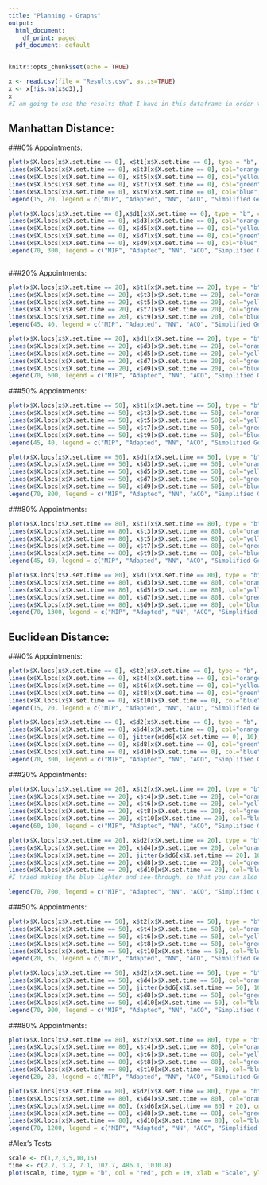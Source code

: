 ```yaml
---
title: "Planning - Graphs"
output:
  html_document:
    df_print: paged
  pdf_document: default
---
```


```r
knitr::opts_chunk$set(echo = TRUE)
```

```r
x <- read.csv(file = "Results.csv", as.is=TRUE)
x <- x[!is.na(x$d3),]
x
#I am going to use the results that I have in this dataframe in order to graph based on percentage appointments, with number of tasks on the x-axis, and either computation time or time of last task on the y-axis, for both Manhattan and Euclidean Distance.
```

## Manhattan Distance:

###0% Appointments:

```r
plot(x$X.locs[x$X.set.time == 0], x$t1[x$X.set.time == 0], type = "b", col = "red", pch = 19, xlab = "Number of Tasks (with 0% appointments)", ylab = "Compute Time", ylim = c(0, 20),  lwd=1.5, main = "Time vs. Num Tasks (Manhattan)")
lines(x$X.locs[x$X.set.time == 0], x$t3[x$X.set.time == 0], col="orange", type = "b", pch = 19, lwd=1.5)
lines(x$X.locs[x$X.set.time == 0], x$t5[x$X.set.time == 0], col="yellow", type = "b", pch = 19)
lines(x$X.locs[x$X.set.time == 0], x$t7[x$X.set.time == 0], col="green", type = "b", pch = 19, lwd=1.5)
lines(x$X.locs[x$X.set.time == 0], x$t9[x$X.set.time == 0], col="blue", type = "b", pch = 19, lwd=1.5)
legend(15, 20, legend = c("MIP", "Adapted", "NN", "ACO", "Simplified Genetic"), col = c("red", "orange", "yellow", "green", "blue"), lty=1, cex=1)

plot(x$X.locs[x$X.set.time == 0],x$d1[x$X.set.time == 0], type = "b", col = "red", pch = 19, xlab = "Number of Tasks (with 0% appointments)", ylab = "Time Finished Last Job", ylim = c(0, 650),  lwd=1.5, main = "Completion Time vs. Num Tasks (Manhattan)")
lines(x$X.locs[x$X.set.time == 0], x$d3[x$X.set.time == 0], col="orange", type = "b", pch = 19, lwd=1.5)
lines(x$X.locs[x$X.set.time == 0], x$d5[x$X.set.time == 0], col="yellow", type = "b", pch = 19)
lines(x$X.locs[x$X.set.time == 0], x$d7[x$X.set.time == 0], col="green", type = "b", pch = 19, lwd=1.5)
lines(x$X.locs[x$X.set.time == 0], x$d9[x$X.set.time == 0], col="blue", type = "b", pch = 19, lwd=1.5)
legend(70, 300, legend = c("MIP", "Adapted", "NN", "ACO", "Simplified Genetic"), col = c("red", "orange", "yellow", "green", "blue"), lty=1, cex=1)



```

###20% Appointments:

```r
plot(x$X.locs[x$X.set.time == 20], x$t1[x$X.set.time == 20], type = "b", col = "red", pch = 19, xlab = "Number of Tasks (with 20% appointments)", ylab = "Compute Time", ylim = c(0, 40),  lwd=1.5, main = "Time vs. Num Tasks (Manhattan)")
lines(x$X.locs[x$X.set.time == 20], x$t3[x$X.set.time == 20], col="orange", type = "b", pch = 19, lwd=1.5)
lines(x$X.locs[x$X.set.time == 20], x$t5[x$X.set.time == 20], col="yellow", type = "b", pch = 19)
lines(x$X.locs[x$X.set.time == 20], x$t7[x$X.set.time == 20], col="green", type = "b", pch = 19, lwd=1.5)
lines(x$X.locs[x$X.set.time == 20], x$t9[x$X.set.time == 20], col="blue", type = "b", pch = 19, lwd=1.5)
legend(45, 40, legend = c("MIP", "Adapted", "NN", "ACO", "Simplified Genetic"), col = c("red", "orange", "yellow", "green", "blue"), lty=1, cex=1)

plot(x$X.locs[x$X.set.time == 20], x$d1[x$X.set.time == 20], type = "b", col = "red", pch = 19, xlab = "Number of Tasks (with 20% appointments)", ylab = "Time Finished Last Job", ylim = c(0, 1300),  lwd=1.5, main = "Completion Time vs. Num Tasks (Manhattan)")
lines(x$X.locs[x$X.set.time == 20], x$d3[x$X.set.time == 20], col="orange", type = "b", pch = 19, lwd=1.5)
lines(x$X.locs[x$X.set.time == 20], x$d5[x$X.set.time == 20], col="yellow", type = "b", pch = 19)
lines(x$X.locs[x$X.set.time == 20], x$d7[x$X.set.time == 20], col="green", type = "b", pch = 19, lwd=1.5)
lines(x$X.locs[x$X.set.time == 20], x$d9[x$X.set.time == 20], col="blue", type = "b")
legend(70, 600, legend = c("MIP", "Adapted", "NN", "ACO", "Simplified Genetic"), col = c("red", "orange", "yellow", "green", "blue"), lty=1, cex=1)

```

###50% Appointments:

```r
plot(x$X.locs[x$X.set.time == 50], x$t1[x$X.set.time == 50], type = "b", col = "red", pch = 19, xlab = "Number of Tasks (with 50% appointments)", ylab = "Compute Time", ylim = c(0, 40),  lwd=1.5, main = "Time vs. Num Tasks (Manhattan)")
lines(x$X.locs[x$X.set.time == 50], x$t3[x$X.set.time == 50], col="orange", type = "b", pch = 19, lwd=1.5)
lines(x$X.locs[x$X.set.time == 50], x$t5[x$X.set.time == 50], col="yellow", type = "b", pch = 19)
lines(x$X.locs[x$X.set.time == 50], x$t7[x$X.set.time == 50], col="green", type = "b", pch = 19, lwd=1.5)
lines(x$X.locs[x$X.set.time == 50], x$t9[x$X.set.time == 50], col="blue", type = "b", pch = 19, lwd=1.5)
legend(45, 40, legend = c("MIP", "Adapted", "NN", "ACO", "Simplified Genetic"), col = c("red", "orange", "yellow", "green", "blue"), lty=1, cex=1)

plot(x$X.locs[x$X.set.time == 50], x$d1[x$X.set.time == 50], type = "b", col = "red", pch = 19, xlab = "Number of Tasks (with 50% appointments)", ylab = "Time Finished Last Job", ylim = c(0, 1900),  lwd=1.5, main = "Completion Time vs. Num Tasks (Manhattan)")
lines(x$X.locs[x$X.set.time == 50], x$d3[x$X.set.time == 50], col="orange", type = "b", pch = 19, lwd=1.5)
lines(x$X.locs[x$X.set.time == 50], x$d5[x$X.set.time == 50], col="yellow", type = "b", pch = 19)
lines(x$X.locs[x$X.set.time == 50], x$d7[x$X.set.time == 50], col="green", type = "b", pch = 19, lwd=1.5)
lines(x$X.locs[x$X.set.time == 50], x$d9[x$X.set.time == 50], col="blue", type = "b", pch = 19, lwd=1.5)
legend(70, 800, legend = c("MIP", "Adapted", "NN", "ACO", "Simplified Genetic"), col = c("red", "orange", "yellow", "green", "blue"), lty=1, cex=1)
```

###80% Appointments:

```r
plot(x$X.locs[x$X.set.time == 80], x$t1[x$X.set.time == 80], type = "b", col = "red", pch = 19, xlab = "Number of Tasks (with 80% appointments)", ylab = "Compute Time", ylim = c(0, 40),  lwd=1.5, main = "Time vs. Num Tasks (Manhattan)")
lines(x$X.locs[x$X.set.time == 80], x$t3[x$X.set.time == 80], col="orange", type = "b", pch = 19, lwd=1.5)
lines(x$X.locs[x$X.set.time == 80], x$t5[x$X.set.time == 80], col="yellow", type = "b", pch = 19)
lines(x$X.locs[x$X.set.time == 80], x$t7[x$X.set.time == 80], col="green", type = "b", pch = 19, lwd=1.5)
lines(x$X.locs[x$X.set.time == 80], x$t9[x$X.set.time == 80], col="blue", type = "b", pch = 19, lwd=1.5)
legend(45, 40, legend = c("MIP", "Adapted", "NN", "ACO", "Simplified Genetic"), col = c("red", "orange", "yellow", "green", "blue"), lty=1, cex=1)

plot(x$X.locs[x$X.set.time == 80], x$d1[x$X.set.time == 80], type = "b", col = "red", pch = 19, xlab = "Number of Tasks (with 80% appointments)", ylab = "Time Finished Last Job", ylim = c(0, 2900),  lwd=1.5, main = "Completion Time vs. Num Tasks (Manhattan)")
lines(x$X.locs[x$X.set.time == 80], x$d3[x$X.set.time == 80], col="orange", type = "b", pch = 19, lwd=1.5)
lines(x$X.locs[x$X.set.time == 80], x$d5[x$X.set.time == 80], col="yellow", type = "b", pch = 19)
lines(x$X.locs[x$X.set.time == 80], x$d7[x$X.set.time == 80], col="green", type = "b", pch = 19, lwd=1.5)
lines(x$X.locs[x$X.set.time == 80], x$d9[x$X.set.time == 80], col="blue", type = "b", pch = 19, lwd=1.5)
legend(70, 1300, legend = c("MIP", "Adapted", "NN", "ACO", "Simplified Genetic"), col = c("red", "orange", "yellow", "green", "blue"), lty=1, cex=1)
```

## Euclidean Distance:

###0% Appointments:

```r
plot(x$X.locs[x$X.set.time == 0], x$t2[x$X.set.time == 0], type = "b", col = "red", pch = 19, xlab = "Number of Tasks (with 0% appointments)", ylab = "Compute Time", ylim = c(0, 20),  lwd=1.5, main = "Time vs. Num Tasks (Euclid)")
lines(x$X.locs[x$X.set.time == 0], x$t4[x$X.set.time == 0], col="orange", type = "b", pch = 19, lwd=1.5)
lines(x$X.locs[x$X.set.time == 0], x$t6[x$X.set.time == 0], col="yellow", type = "b", pch = 19)
lines(x$X.locs[x$X.set.time == 0], x$t8[x$X.set.time == 0], col="green", type = "b", pch = 19, lwd=1.5)
lines(x$X.locs[x$X.set.time == 0], x$t10[x$X.set.time == 0], col="blue", type = "b", pch = 19, lwd=1.5)
legend(15, 20, legend = c("MIP", "Adapted", "NN", "ACO", "Simplified Genetic"), col = c("red", "orange", "yellow", "green", "blue"), lty=1, cex=1)

plot(x$X.locs[x$X.set.time == 0], x$d2[x$X.set.time == 0], type = "b", col = "red", pch = 19, xlab = "Number of Tasks (with 0% appointments)", ylab = "Time Finished Last Job", ylim = c(0, 650),  lwd=1.5, main = "Completion Time vs. Num Tasks (Euclid)")
lines(x$X.locs[x$X.set.time == 0], x$d4[x$X.set.time == 0], col="orange", type = "b", pch = 19, lwd=1.5)
lines(x$X.locs[x$X.set.time == 0], jitter(x$d6[x$X.set.time == 0], 10), col="yellow", type = "b", pch = 19)
lines(x$X.locs[x$X.set.time == 0], x$d8[x$X.set.time == 0], col="green", type = "b", pch = 19, lwd=1.5)
lines(x$X.locs[x$X.set.time == 0], x$d10[x$X.set.time == 0], col="blue", type = "b", pch = 19, lwd=1.5)
legend(70, 300, legend = c("MIP", "Adapted", "NN", "ACO", "Simplified Genetic"), col = c("red", "orange", "yellow", "green", "blue"), lty=1, cex=1)

```

###20% Appointments:

```r
plot(x$X.locs[x$X.set.time == 20], x$t2[x$X.set.time == 20], type = "b", col = "red", pch = 19, xlab = "Number of Tasks (with 20% appointments)", ylab = "Compute Time", ylim = c(0, 120),  lwd=1.5, main = "Time vs. Num Tasks (Euclid)")
lines(x$X.locs[x$X.set.time == 20], x$t4[x$X.set.time == 20], col="orange", type = "b", pch = 19, lwd=1.5)
lines(x$X.locs[x$X.set.time == 20], x$t6[x$X.set.time == 20], col="yellow", type = "b", pch = 19)
lines(x$X.locs[x$X.set.time == 20], x$t8[x$X.set.time == 20], col="green", type = "b", pch = 19, lwd=1.5)
lines(x$X.locs[x$X.set.time == 20], x$t10[x$X.set.time == 20], col="blue", type = "b", pch = 19, lwd=1.5)
legend(60, 100, legend = c("MIP", "Adapted", "NN", "ACO", "Simplified Genetic"), col = c("red", "orange", "yellow", "green", "blue"), lty=1, cex=1)

plot(x$X.locs[x$X.set.time == 20], x$d2[x$X.set.time == 20], type = "b", col = "red", pch = 19, xlab = "Number of Tasks (with 20% appointments)", ylab = "Time Finished Last Job", ylim = c(0, 1300),  lwd=1.5, main = "Completion Time vs. Num Tasks (Euclid)")
lines(x$X.locs[x$X.set.time == 20], x$d4[x$X.set.time == 20], col="orange", type = "b", pch = 19, lwd=1.5)
lines(x$X.locs[x$X.set.time == 20], jitter(x$d6[x$X.set.time == 20], 10), col="yellow", type = "b", pch = 19)
lines(x$X.locs[x$X.set.time == 20], x$d8[x$X.set.time == 20], col="green", type = "b", pch = 19, lwd=1.5)
lines(x$X.locs[x$X.set.time == 20], x$d10[x$X.set.time == 20], col="blue", type = "b")
#I tried making the blue lighter and see-through, so that you can also see the green

legend(70, 700, legend = c("MIP", "Adapted", "NN", "ACO", "Simplified Genetic"), col = c("red", "orange", "yellow", "green", "blue"), lty=1, cex=1)
```

###50% Appointments:

```r
plot(x$X.locs[x$X.set.time == 50], x$t2[x$X.set.time == 50], type = "b", col = "red", pch = 19, xlab = "Number of Tasks (with 50% appointments)", ylab = "Compute Time", ylim = c(0, 35),  lwd=1.5, main = "Time vs. Num Tasks (Euclid)")
lines(x$X.locs[x$X.set.time == 50], x$t4[x$X.set.time == 50], col="orange", type = "b", pch = 19, lwd=1.5)
lines(x$X.locs[x$X.set.time == 50], x$t6[x$X.set.time == 50], col="yellow", type = "b", pch = 19)
lines(x$X.locs[x$X.set.time == 50], x$t8[x$X.set.time == 50], col="green", type = "b", pch = 19, lwd=1.5)
lines(x$X.locs[x$X.set.time == 50], x$t10[x$X.set.time == 50], col="blue", type = "b", pch = 19, lwd=1.5)
legend(20, 35, legend = c("MIP", "Adapted", "NN", "ACO", "Simplified Genetic"), col = c("red", "orange", "yellow", "green", "blue"), lty=1, cex=1)

plot(x$X.locs[x$X.set.time == 50], x$d2[x$X.set.time == 50], type = "b", col = "red", pch = 19, xlab = "Number of Tasks (with 50% appointments)", ylab = "Time Finished Last Job", ylim = c(0, 1700),  lwd=1.5, main = "Completion Time vs. Num Tasks (Euclid)")
lines(x$X.locs[x$X.set.time == 50], x$d4[x$X.set.time == 50], col="orange", type = "b", pch = 19, lwd=1.5)
lines(x$X.locs[x$X.set.time == 50], jitter(x$d6[x$X.set.time == 50], 10), col="yellow", type = "b", pch = 19)
lines(x$X.locs[x$X.set.time == 50], x$d8[x$X.set.time == 50], col="green", type = "b", pch = 19, lwd=1.5)
lines(x$X.locs[x$X.set.time == 50], x$d10[x$X.set.time == 50], col="blue", type = "b")
legend(70, 900, legend = c("MIP", "Adapted", "NN", "ACO", "Simplified Genetic"), col = c("red", "orange", "yellow", "green", "blue"), lty=1, cex=1)
```

###80% Appointments:

```r
plot(x$X.locs[x$X.set.time == 80], x$t2[x$X.set.time == 80], type = "b", col = "red", pch = 19, xlab = "Number of Tasks (with 80% appointments)", ylab = "Compute Time", ylim = c(0, 28),  lwd=1.5, main = "Time vs. Num Tasks (Euclid)")
lines(x$X.locs[x$X.set.time == 80], x$t4[x$X.set.time == 80], col="orange", type = "b", pch = 19, lwd=1.5)
lines(x$X.locs[x$X.set.time == 80], x$t6[x$X.set.time == 80], col="yellow", type = "b", pch = 19)
lines(x$X.locs[x$X.set.time == 80], x$t8[x$X.set.time == 80], col="green", type = "b", pch = 19, lwd=1.5)
lines(x$X.locs[x$X.set.time == 80], x$t10[x$X.set.time == 80], col="blue", type = "b", pch = 19, lwd=1.5)
legend(20, 28, legend = c("MIP", "Adapted", "NN", "ACO", "Simplified Genetic"), col = c("red", "orange", "yellow", "green", "blue"), lty=1, cex=1)

plot(x$X.locs[x$X.set.time == 80], x$d2[x$X.set.time == 80], type = "b", col = "red", pch = 19, xlab = "Number of Tasks (with 80% appointments)", ylab = "Time Finished Last Job", ylim = c(0, 2900),  lwd=1.5, main = "Completion Time vs. Num Tasks (Euclid)")
lines(x$X.locs[x$X.set.time == 80], x$d4[x$X.set.time == 80], col="orange", type = "b", pch = 19, lwd=1.5)
lines(x$X.locs[x$X.set.time == 80], (x$d6[x$X.set.time == 80] + 20), col="yellow", type = "b", pch = 19)
lines(x$X.locs[x$X.set.time == 80], x$d8[x$X.set.time == 80], col="green", type = "b", pch = 19, lwd=1.5)
lines(x$X.locs[x$X.set.time == 80], x$d10[x$X.set.time == 80], col="blue", type = "b")
legend(70, 1200, legend = c("MIP", "Adapted", "NN", "ACO", "Simplified Genetic"), col = c("red", "orange", "yellow", "green", "blue"), lty=1, cex=1)
```

#Alex's Tests

```r
scale <- c(1,2,3,5,10,15)
time <- c(2.7, 3.2, 7.1, 102.7, 486.1, 1010.8)
plot(scale, time, type = "b", col = "red", pch = 19, xlab = "Scale", ylab = "Compute Time", main = "Compute Time by Scale for MIP")
```

